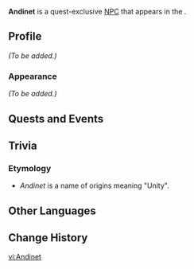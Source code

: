 {{Meta
<!-- Remove this template after adding the missing info -->
|missing_NPC_profile  = yes
<!--
|missing_NPC_idle     = yes
|missing_NPC_dialogue = yes
-->
}}
{{Character Infobox
|type             = Quest NPC
|image            = NPC Andinet.png
|realname         = <!-- Optional, if different from in-game name -->
|deceased         = <!-- Past (for deceased prior to events of the game) or free response -->
|region           = Natlan
|location         = Natlan
|affiliation      = Scions of the Canopy
|title            = 

|ancestry         = <!-- Clan/family -->
|father           = 
|mother           = 
|spouse           = 
|sibling          = 
|child            = 
|relative         = 

|voiceEN          = 
|voiceCN          = 
|voiceJP          = 
|voiceKR          = 
}}
'''Andinet''' is a quest-exclusive [[NPC]] that appears in the {{Quest|The Surging Darkness}}.
<!--
==Location==
{{subst:#tag:gallery|
NPC Location {{subst:#titleparts:{{subst:PAGENAME}}}}.png{{subst:!}}{{subst:#titleparts:{{subst:PAGENAME}}}}'s location
NPC Location {{subst:#titleparts:{{subst:PAGENAME}}}} Context.png{{subst:!}}Additional context
}}
-->
==Profile==
<!--Detailed story/lore information goes here.-->
''(To be added.)''

===Appearance===
<!--Keep appearance section short and concise. Limit to 2 paragraphs with 3-4 sentences each.-->
''(To be added.)''

==Quests and Events==
{{Quests and Events}}
<!--
==Idle Quotes==
{{Dialogue Start}}
:{{DIcon|Idle}} {{Tx}}
::{{A|VO {{subst:#titleparts:{{subst:PAGENAME}}}} 01.ogg}} "{{Tx}}"
{{Dialogue End}}

==Dialogue==
{{Dialogue Start}}
:'''{{subst:#titleparts:{{subst:PAGENAME}}}}:''' 
:{{DIcon}}
{{Dialogue End}}

==Event Dialogue==
===Event Name===
{{Dialogue Start}}
:'''{{subst:#titleparts:{{subst:PAGENAME}}}}:'''
{{Dialogue End}}
-->
==Trivia==
===Etymology===
* ''Andinet'' is a name of {{w|Ethiopia|Ethiopian}} origins meaning "Unity".

==Other Languages==
{{Other Languages|default_hidden=1
|en      = Andinet
|zhs     = 安蒂妮
|zhs_rm  = Āndìnī
|zht     = 安蒂妮
|zht_rm  = Āndìní
|ja      = アンディネット
|ja_rm   = Andinetto
|ko      = 안티니
|es      = Andinet
|fr      = Andinet
|ru      = Андинет
|th      = Andinet
|vi      = Andinet
|de      = Andinet
|id      = Andinet
|pt      = Andinet
|tr      = Andinet
|it      = Andinet
}}

==Change History==
{{Change History|5.1}}
<!--
==References==
{{Reflist}}
-->

[[vi:Andinet]]